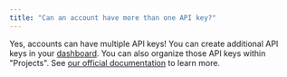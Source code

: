 ```yaml
---
title: "Can an account have more than one API key?"
---
```


Yes, accounts can have multiple API keys! You can create additional API keys in your [dashboard](https://www.assemblyai.com/app/api-keys). You can also organize those API keys within "Projects". See [our official documentation](https://www.assemblyai.com/docs/deployment/account-management) to learn more.
